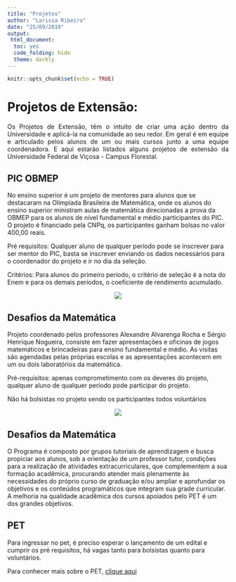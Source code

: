 ```yaml
---
title: "Projetos"
author: "Larissa Ribeiro"
date: "25/09/2019"
output: 
 html_document:
  toc: yes
  code_folding: hide
  theme: darkly
---
```


```r
knitr::opts_chunk$set(echo = TRUE)
```

# Projetos de Extensão:
<p style="text-align: justify;">
<!--como colocar link e pular linhas-->
 Os Projetos de Extensão, têm o intuito de criar uma ação dentro da Universidade e aplicá-la na comunidade ao seu redor. Em geral é em equipe e articulado pelos alunos de um ou mais cursos junto a uma equipe coordenadora.
  E aqui estarão listados alguns projetos de extensão da Universidade Federal de Viçosa - Campus Florestal.
</p>
## **PIC OBMEP** 

No ensino superior é um projeto de mentores para alunos que se destacaram na Olimpíada Brasileira de Matemática, onde os alunos do ensino superior ministram aulas de matemática direcionadas a prova da OBMEP para os alunos de nível fundamental e médio participantes do PIC. O projeto é financiado pela CNPq, os participantes ganham bolsas no valor 400,00 reais.
<P>
Pré requisitos: Qualquer aluno de qualquer período pode se inscrever para ser mentor do PIC, basta se inscrever enviando os dados necessários para o coordenador do projeto e ir no dia da seleção.
<P>
Critérios: Para alunos do primeiro período, o critério de seleção é a nota do Enem e para os demais períodos, o coeficiente de rendimento acumulado.
<p>
<center>![](C:\Users\jvkil\OneDrive\Área de Trabalho\projeto\a.png)</center>
<p>
## **Desafios da Matemática**
 Projeto coordenado pelos professores Alexandre Alvarenga Rocha e Sérgio Henrique Nogueira, consiste em fazer apresentações e oficinas de jogos matemáticos e brincadeiras para ensino fundamental e médio. As visitas são agendadas pelas próprias escolas e as apresentações acontecem em um ou dois laboratórios da matemática.
<p>
Pré-requisitos: apenas comprometimento com os deveres do projeto, qualquer aluno de qualquer período pode participar do projeto.
<p>
Não há bolsistas no projeto sendo os participantes todos voluntários
<p>
<center>![](C:\Users\jvkil\OneDrive\Área de Trabalho\projeto\b.png)</center>

## **Desafios da Matemática**
<p> O Programa é composto por grupos tutoriais de aprendizagem e busca propiciar aos alunos, sob a orientação de um professor tutor, condições para a realização de atividades extracurriculares, que complementem a sua formação acadêmica, procurando atender mais plenamente às necessidades do próprio curso de graduação e/ou ampliar e aprofundar os objetivos e os conteúdos programáticos que integram sua grade curricular. A melhoria na qualidade acadêmica dos cursos apoiados pelo PET é um dos grandes objetivos.
<p>

## **PET**
Para ingressar no pet, é preciso esperar o lançamento de um edital e cumprir os pré requisitos, há vagas tanto para bolsistas quanto para voluntários.
<p>
Para conhecer mais sobre o PET, [clique aqui](http://www.petbqi.ufv.br)
<p>
